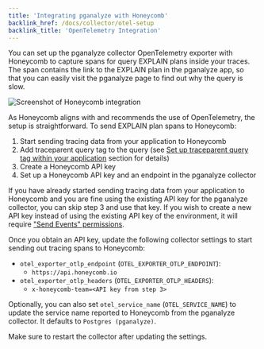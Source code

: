 ```yaml
---
title: 'Integrating pganalyze with Honeycomb'
backlink_href: /docs/collector/otel-setup
backlink_title: 'OpenTelemetry Integration'
---
```


You can set up the pganalyze collector OpenTelemetry exporter with Honeycomb to
capture spans for query EXPLAIN plans inside your traces.
The span contains the link to the EXPLAIN plan in the pganalyze app, so that you
can easily visit the pganalyze page to find out why the query is slow.

![Screenshot of Honeycomb integration](./honeycomb.png)

As Honeycomb aligns with and recommends the use of OpenTelemetry, the setup is
straightforward.
To send EXPLAIN plan spans to Honeycomb:

1. Start sending tracing data from your application to Honeycomb
2. Add traceparent query tag to the query (see [Set up traceparent query tag within your application](/docs/collector/otel-setup/traceparent) section for details)
3. Create a Honeycomb API key
4. Set up a Honeycomb API key and an endpoint in the pganalyze collector

If you have already started sending tracing data from your application to
Honeycomb and you are fine using the existing API key for the pganalyze
collector, you can skip step 3 and use that key.
If you wish to create a new API key instead of using the existing API key of the
environment, it will require ["Send Events" permissions](https://docs.honeycomb.io/working-with-your-data/settings/api-keys/#api-key-permissions).

Once you obtain an API key, update the following collector settings to start
sending out tracing spans to Honeycomb:

* `otel_exporter_otlp_endpoint` (`OTEL_EXPORTER_OTLP_ENDPOINT`):
  * `https://api.honeycomb.io`
* `otel_exporter_otlp_headers` (`OTEL_EXPORTER_OTLP_HEADERS`):
  * `x-honeycomb-team=<API key from step 3>`

Optionally, you can also set `otel_service_name` (`OTEL_SERVICE_NAME`) to update
the service name reported to Honeycomb from the pganalyze collector. It defaults
to `Postgres (pganalyze)`.

Make sure to restart the collector after updating the settings.
